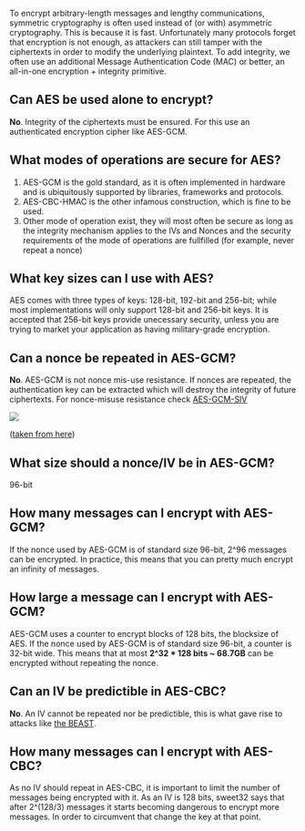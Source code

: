 To encrypt arbitrary-length messages and lengthy communications, symmetric cryptography is often used instead of (or with) asymmetric cryptography. This is because it is fast. Unfortunately many protocols forget that encryption is not enough, as attackers can still tamper with the ciphertexts in order to modify the underlying plaintext. To add integrity, we often use an additional Message Authentication Code (MAC) or better, an all-in-one encryption + integrity primitive.

== Can AES be used alone to encrypt? ==

'''No'''.  Integrity of the ciphertexts must be ensured. For this use an authenticated encryption cipher like AES-GCM.

== What modes of operations are secure for AES? ==

# AES-GCM is the gold standard, as it is often implemented in hardware and is ubiquitously supported by libraries, frameworks and protocols.
# AES-CBC-HMAC is the other infamous construction, which is fine to be used.
# Other mode of operation exist, they will most often be secure as long as the integrity mechanism applies to the IVs and Nonces and the security requirements of the mode of operations are fullfilled (for example, never repeat a nonce)

== What key sizes can I use with AES? ==

AES comes with three types of keys: 128-bit, 192-bit and 256-bit; while most implementations will only support 128-bit and 256-bit keys. It is accepted that 256-bit keys provide unecessary security, unless you are trying to market your application as having military-grade encryption.

== Can a nonce be repeated in AES-GCM? ==

'''No'''. AES-GCM is not nonce mis-use resistance. If nonces are repeated, the authentication key can be extracted which will destroy the integrity of future ciphertexts. For nonce-misuse resistance check <a href="https://tools.ietf.org/html/draft-irtf-cfrg-gcmsiv-08">AES-GCM-SIV</a>

<img src="aes-gcm-siv.png">

(<a href="https://cyber.biu.ac.il/aes-gcm-siv/">taken from here</a>)

== What size should a nonce/IV be in AES-GCM? ==

96-bit

== How many messages can I encrypt with AES-GCM? ==

If the nonce used by AES-GCM is of standard size 96-bit, 2^96 messages can be encrypted. In practice, this means that you can pretty much encrypt an infinity of messages.

== How large a message can I encrypt with AES-GCM? ==

AES-GCM uses a counter to encrypt blocks of 128 bits, the blocksize of AES. If the nonce used by AES-GCM is of standard size 96-bit, a counter is 32-bit wide. This means that at most '''2^32 * 128 bits ~ 68.7GB''' can be encrypted without repeating the nonce.

== Can an IV be predictible in AES-CBC? ==

'''No'''. An IV cannot be repeated nor be predictible, this is what gave rise to attacks like <a href="https://www.youtube.com/watch?v=-_8-2pDFvmg">the BEAST</a>.

== How many messages can I encrypt with AES-CBC? ==

As no IV should repeat in AES-CBC, it is important to limit the number of messages being encrypted with it. As an IV is 128 bits, sweet32 says that after 2^(128/3) messages it starts becoming dangerous to encrypt more messages. In order to circumvent that change the key at that point.

